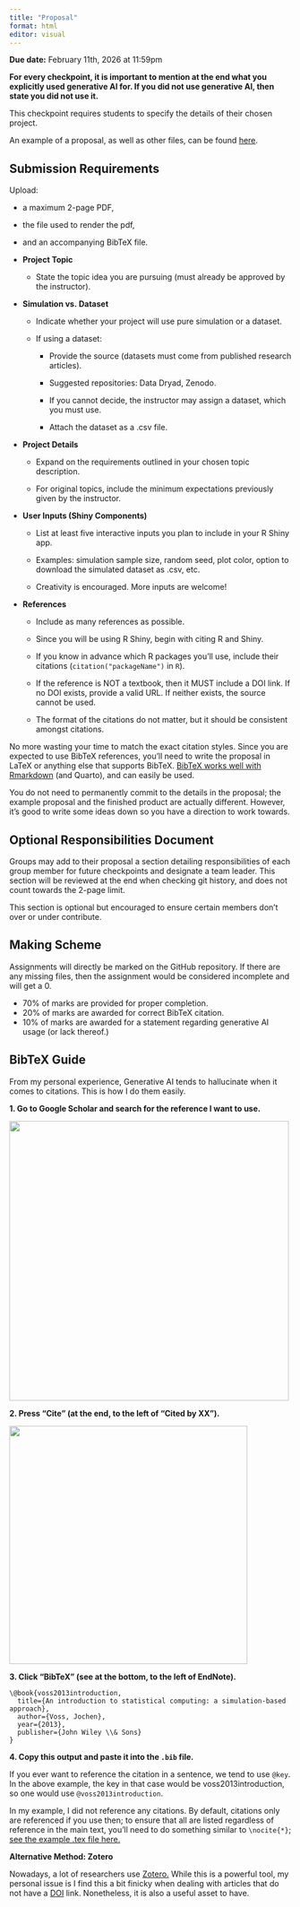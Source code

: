 ```yaml
---
title: "Proposal"
format: html
editor: visual
---
```


**Due date:** February 11th, 2026 at 11:59pm

**For every checkpoint, it is important to mention at the end what you explicitly used generative AI for. If you did not use generative AI, then state you did not use it.**

This checkpoint requires students to specify the details of their chosen project.

An example of a proposal, as well as other files, can be found [here](https://github.com/annahuynhly/sta380package.example/tree/main/submissions/Proposal).

## Submission Requirements

Upload:

-   a maximum 2-page PDF,

-   the file used to render the pdf,

-   and an accompanying BibTeX file.

-   **Project Topic**

    -   State the topic idea you are pursuing (must already be approved by the instructor).

-   **Simulation vs. Dataset**

    -   Indicate whether your project will use pure simulation or a dataset.

    -   If using a dataset:

        -   Provide the source (datasets must come from published research articles).

        -   Suggested repositories: Data Dryad, Zenodo.

        -   If you cannot decide, the instructor may assign a dataset, which you must use.

        -   Attach the dataset as a .csv file.

-   **Project Details**

    -   Expand on the requirements outlined in your chosen topic description.

    -   For original topics, include the minimum expectations previously given by the instructor.

-   **User Inputs (Shiny Components)**

    -   List at least five interactive inputs you plan to include in your R Shiny app.

    -   Examples: simulation sample size, random seed, plot color, option to download the simulated dataset as .csv, etc.

    -   Creativity is encouraged. More inputs are welcome!

-   **References**

    -   Include as many references as possible.

    -   Since you will be using R Shiny, begin with citing R and Shiny.

    -   If you know in advance which R packages you’ll use, include their citations (`citation("packageName")` in `R`).

    -   If the reference is NOT a textbook, then it MUST include a DOI link. If no DOI exists, provide a valid URL. If neither exists, the source cannot be used.

    -   The format of the citations do not matter, but it should be consistent amongst citations.

No more wasting your time to match the exact citation styles. Since you are expected to use BibTeX references, you’ll need to write the proposal in LaTeX or anything else that supports BibTeX. [BibTeX works well with Rmarkdown](https://bibtex.eu/rmarkdown/) (and Quarto), and can easily be used.

You do not need to permanently commit to the details in the proposal; the example proposal and the finished product are actually different. However, it’s good to write some ideas down so you have a direction to work towards.

## Optional Responsibilities Document

Groups may add to their proposal a section detailing responsibilities of each group member for future checkpoints and designate a team leader. This section will be reviewed at the end when checking git history, and does not count towards the 2-page limit.

This section is optional but encouraged to ensure certain members don't over or under contribute.

## Making Scheme

Assignments will directly be marked on the GitHub repository. If there are any missing files, then the assignment would be considered incomplete and will get a 0.

-   70% of marks are provided for proper completion.
-   20% of marks are awarded for correct BibTeX citation.
-   10% of marks are awarded for a statement regarding generative AI usage (or lack thereof.)

## BibTeX Guide

From my personal experience, Generative AI tends to hallucinate when it comes to citations. This is how I do them easily.

**1. Go to Google Scholar and search for the reference I want to use.**

![](img/cite1.png){fig-align="center" width="499"}

**2. Press “Cite” (at the end, to the left of “Cited by XX”).**

![](img/cite2.png){fig-align="center" width="425"}

**3. Click “BibTeX” (see at the bottom, to the left of EndNote).**

```         
\@book{voss2013introduction,
  title={An introduction to statistical computing: a simulation-based approach},
  author={Voss, Jochen},
  year={2013},
  publisher={John Wiley \\& Sons}
}
```

**4. Copy this output and paste it into the `.bib` file.**

If you ever want to reference the citation in a sentence, we tend to use `@key`. In the above example, the key in that case would be voss2013introduction, so one would use `@voss2013introduction`.

In my example, I did not reference any citations. By default, citations only are referenced if you use then; to ensure that all are listed regardless of reference in the main text, you'll need to do something similar to `\nocite{*}`; [see the example .tex file here.](https://github.com/annahuynhly/sta380package.example/blob/main/submissions/Proposal/main.tex)

**Alternative Method: Zotero**

Nowadays, a lot of researchers use [Zotero.](https://www.zotero.org/) While this is a powerful tool, my personal issue is I find this a bit finicky when dealing with articles that do not have a [DOI](https://www.doi.org/) link. Nonetheless, it is also a useful asset to have.